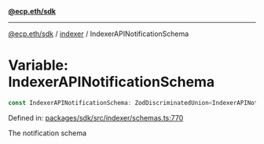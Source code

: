 [**@ecp.eth/sdk**](../../index.mdx)

***

[@ecp.eth/sdk](/sdk-reference/index.mdx) / [indexer](/sdk-reference/indexer/index.mdx) / IndexerAPINotificationSchema

# Variable: IndexerAPINotificationSchema

```ts
const IndexerAPINotificationSchema: ZodDiscriminatedUnion<IndexerAPINotificationSchemaType>;
```

Defined in: [packages/sdk/src/indexer/schemas.ts:770](https://github.com/ecp-eth/comments-monorepo/blob/main/packages/sdk/src/indexer/schemas.ts#L770)

The notification schema
